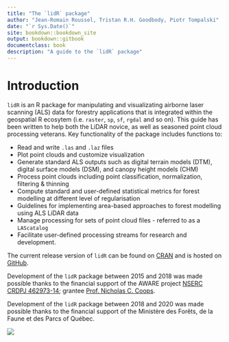 ```yaml
--- 
title: "The `lidR` package"
author: "Jean-Romain Roussel, Tristan R.H. Goodbody, Piotr Tompalski"
date: "`r Sys.Date()`"
site: bookdown::bookdown_site
output: bookdown::gitbook
documentclass: book
description: "A guide to the `lidR` package"
---
```


# Introduction

`lidR` is an R package for manipulating and visualizating airborne laser scanning (ALS) data for forestry applications that is integrated within the geospatial R ecosytem (i.e. `raster`, `sp`, `sf`, `rgdal` and so on). This guide has been written to help both the LiDAR novice, as well as seasoned point cloud processing veterans. Key functionality of the package includes functions to:

* Read and write `.las` and `.laz` files
* Plot point clouds and customize visualization
* Generate standard ALS outputs such as digital terrain models (DTM), digital surface models (DSM), and canopy height models (CHM)
* Process point clouds including point classification, normalization, filtering & thinning
* Compute standard and user-defined statistical metrics for forest modelling at different level of regularisation
* Guidelines for implementing area-based approaches to forest modelling using ALS LiDAR data
* Manage processing for sets of point cloud files - referred to as a `LAScatalog`
* Facilitate user-defined processing streams for research and development.

The current release version of `lidR` can be found on [CRAN](https://cran.r-project.org/web/packages/lidR/) and is hosted on [GitHub](https://github.com/Jean-Romain/lidR). 

Development of the `lidR` package between 2015 and 2018 was made possible thanks to the financial support of the AWARE project [NSERC CRDPJ 462973-14](https://aware.forestry.ubc.ca/); grantee [Prof. Nicholas C. Coops](https://profiles.forestry.ubc.ca/person/nicholas-coops/).

Development of the `lidR` package between 2018 and 2020 was made possible thanks to the financial support of the Ministère des Forêts, de la Faune et des Parcs of Québec.

![](images/logo.png)

